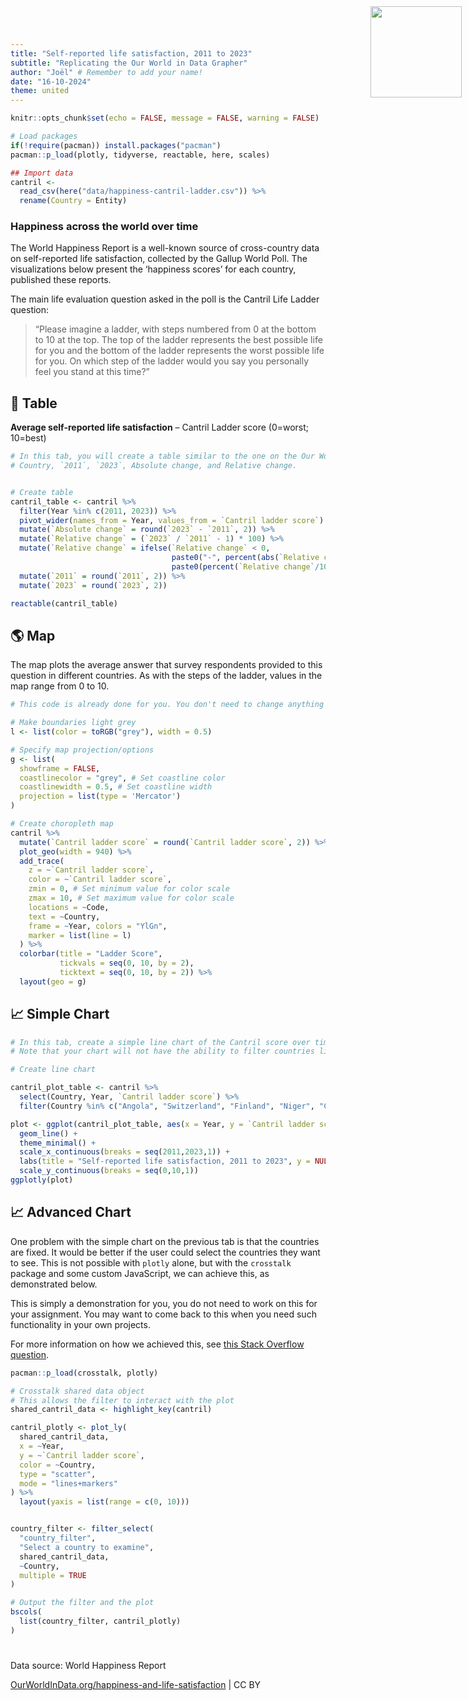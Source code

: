 ```yaml
---
title: "Self-reported life satisfaction, 2011 to 2023"
subtitle: "Replicating the Our World in Data Grapher"
author: "Joël" # Remember to add your name!
date: "16-10-2024"
theme: united
---
```


<!-- Custom HTML to add logo [DO NOT EDIT THIS SECTION] -->

<img src="Our_World_in_Data_logo.png" style="position:absolute; top:0; right:0; padding:10px;" width="146"/>

<!-- Custom font and style of page [DO NOT EDIT THIS SECTION] -->

<link href='https://fonts.googleapis.com/css?family=Playfair Display' rel='stylesheet'>

```{=html}
<style>
h1 {
    font-family: Playfair Display, Georgia, Times New Roman, "Liberation Serif", serif;
}
</style>
```

```r
knitr::opts_chunk$set(echo = FALSE, message = FALSE, warning = FALSE)

# Load packages 
if(!require(pacman)) install.packages("pacman")
pacman::p_load(plotly, tidyverse, reactable, here, scales)
```

```r
## Import data
cantril <- 
  read_csv(here("data/happiness-cantril-ladder.csv")) %>% 
  rename(Country = Entity)
```

### Happiness across the world over time

The World Happiness Report is a well-known source of cross-country data on self-reported life satisfaction, collected by the Gallup World Poll. The visualizations below present the ‘happiness scores’ for each country, published these reports.

The main life evaluation question asked in the poll is the Cantril Life Ladder question:

> “Please imagine a ladder, with steps numbered from 0 at the bottom to 10 at the top. The top of the ladder represents the best possible life for you and the bottom of the ladder represents the worst possible life for you. On which step of the ladder would you say you personally feel you stand at this time?”

:::{.panel-tabset}
## 🔢 Table 

**Average self-reported life satisfaction** – Cantril Ladder score (0=worst; 10=best)

```r
# In this tab, you will create a table similar to the one on the Our World in Data page. The table should have the following columns:
# Country, `2011`, `2023`, Absolute change, and Relative change.


# Create table
cantril_table <- cantril %>%
  filter(Year %in% c(2011, 2023)) %>%
  pivot_wider(names_from = Year, values_from = `Cantril ladder score`) %>%
  mutate(`Absolute change` = round(`2023` - `2011`, 2)) %>%
  mutate(`Relative change` = (`2023` / `2011` - 1) * 100) %>%
  mutate(`Relative change` = ifelse(`Relative change` < 0, 
                                    paste0("-", percent(abs(`Relative change`)/100, accuracy = 0.01)), 
                                    paste0(percent(`Relative change`/100, accuracy = 0.01)))) %>% 
  mutate(`2011` = round(`2011`, 2)) %>% 
  mutate(`2023` = round(`2023`, 2))

reactable(cantril_table)
```



## 🌎 Map 

The map plots the average answer that survey respondents provided to this question in different countries. As with the steps of the ladder, values in the map range from 0 to 10.

```r
# This code is already done for you. You don't need to change anything here. If you change any of the column names, or something else with the data, you may need to adjust the code below.

# Make boundaries light grey
l <- list(color = toRGB("grey"), width = 0.5)

# Specify map projection/options
g <- list(
  showframe = FALSE,
  coastlinecolor = "grey", # Set coastline color
  coastlinewidth = 0.5, # Set coastline width
  projection = list(type = 'Mercator')
)

# Create choropleth map
cantril %>%
  mutate(`Cantril ladder score` = round(`Cantril ladder score`, 2)) %>%
  plot_geo(width = 940) %>%
  add_trace(
    z = ~`Cantril ladder score`,
    color = ~`Cantril ladder score`,
    zmin = 0, # Set minimum value for color scale
    zmax = 10, # Set maximum value for color scale
    locations = ~Code,
    text = ~Country,
    frame = ~Year, colors = "YlGn",
    marker = list(line = l)
  ) %>%
  colorbar(title = "Ladder Score",
           tickvals = seq(0, 10, by = 2),
           ticktext = seq(0, 10, by = 2)) %>%
  layout(geo = g)
```

## 📈 Simple Chart 

```r
# In this tab, create a simple line chart of the Cantril score over time for a few countries, similar to the one on the Our World in Data page.
# Note that your chart will not have the ability to filter countries like the one on the Our World in Data page.

# Create line chart

cantril_plot_table <- cantril %>% 
  select(Country, Year, `Cantril ladder score`) %>% 
  filter(Country %in% c("Angola", "Switzerland", "Finland", "Niger", "China", "Russia", "Iran", "Nicaragua", "Canada", "Iceland"))

plot <- ggplot(cantril_plot_table, aes(x = Year, y = `Cantril ladder score`, colour = Country)) +
  geom_line() +
  theme_minimal() +
  scale_x_continuous(breaks = seq(2011,2023,1)) +
  labs(title = "Self-reported life satisfaction, 2011 to 2023", y = NULL, x = NULL) +
  scale_y_continuous(breaks = seq(0,10,1))
ggplotly(plot)
```


## 📈 Advanced Chart

One problem with the simple chart on the previous tab is that the countries are fixed. It would be better if the user could select the countries they want to see. This is not possible with `plotly` alone, but with the `crosstalk` package and some custom JavaScript, we can achieve this, as demonstrated below.

This is simply a demonstration for you, you do not need to work on this for your assignment. You may want to come back to this when you need such functionality in your own projects.

For more information on how we achieved this, see [this Stack Overflow question](https://stackoverflow.com/questions/67058016/how-to-set-default-values-in-filter-select-in-crosstalk-in-r-plotly).


```r
pacman::p_load(crosstalk, plotly)

# Crosstalk shared data object
# This allows the filter to interact with the plot
shared_cantril_data <- highlight_key(cantril)

cantril_plotly <- plot_ly(
  shared_cantril_data, 
  x = ~Year, 
  y = ~`Cantril ladder score`, 
  color = ~Country, 
  type = "scatter", 
  mode = "lines+markers"
) %>%
  layout(yaxis = list(range = c(0, 10)))


country_filter <- filter_select(
  "country_filter", 
  "Select a country to examine", 
  shared_cantril_data, 
  ~Country, 
  multiple = TRUE
)

# Output the filter and the plot
bscols(
  list(country_filter, cantril_plotly)
)
```

<!-- Custom javascript to set default values in the filter: -->
<script>
function filter_default() {
  var default_countries = ["Norway", "Australia", "Germany", "Bolivia", "Colombia", "Bhutan"]; // Set default countries here
  document.getElementById("country_filter").getElementsByClassName("selectized")[0].selectize.setValue(default_countries, false);
}
window.onload = filter_default;
</script>
:::
# {.unlisted}

Data source: World Happiness Report

[OurWorldInData.org/happiness-and-life-satisfaction](https://ourworldindata.org/grapher/happiness-cantril-ladder) | CC BY
